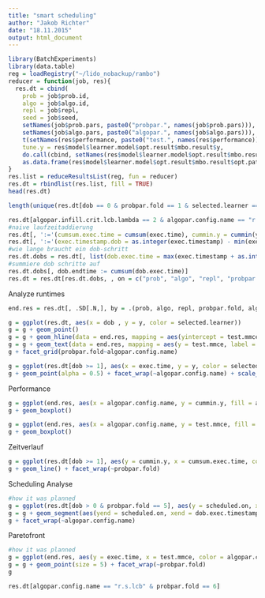 ```yaml
---
title: "smart scheduling"
author: "Jakob Richter"
date: "18.11.2015"
output: html_document
---
```


```r
library(BatchExperiments)
library(data.table)
reg = loadRegistry("~/lido_nobackup/rambo")
reducer = function(job, res){
  res.dt = cbind(
    prob = job$prob.id,
    algo = job$algo.id,
    repl = job$repl,
    seed = job$seed,
    setNames(job$prob.pars, paste0("probpar.", names(job$prob.pars))),
    setNames(job$algo.pars, paste0("algopar.", names(job$algo.pars))),
    t(setNames(res$performance, paste0("test.", names(res$performance)))),
    tune.y = res$model$learner.model$opt.result$mbo.result$y,
    do.call(cbind, setNames(res$model$learner.model$opt.result$mbo.result$x, paste0("x.", names(res$model$learner.model$opt.result$mbo.result$x)))),
    as.data.frame(res$model$learner.model$opt.result$mbo.result$opt.path))
}
res.list = reduceResultsList(reg, fun = reducer)
res.dt = rbindlist(res.list, fill = TRUE)
head(res.dt)
```

```r
length(unique(res.dt[dob == 0 & probpar.fold == 1 & selected.learner == "classif.svm.radial", .SD[1,] ,by = algopar.config.name]$classif.svm.radial.gamma)) == 1
```

```r
res.dt[algopar.infill.crit.lcb.lambda == 2 & algopar.config.name == "r.s.lcb", algopar.config.name := "r.s.lcb.2"]
#naive laufzeitaddierung
res.dt[, ':='(cumsum.exec.time = cumsum(exec.time), cummin.y = cummin(y)), by = .(prob, algo, repl, probpar.fold, algopar.config.name)]
res.dt[, ':='(exec.timestamp.dob = as.integer(exec.timestamp) - min(exec.timestamp), cummin.y = cummin(y)), by = .(prob, algo, repl, probpar.fold, algopar.config.name, dob)]
#wie lange braucht ein dob-schritt
res.dt.dobs = res.dt[, list(dob.exec.time = max(exec.timestamp + as.integer(exec.time)) - min(exec.timestamp)), by = .(prob, algo, repl, probpar.fold, algopar.config.name, dob)]
#summiere dob schritte auf
res.dt.dobs[, dob.endtime := cumsum(dob.exec.time)]
res.dt = res.dt[res.dt.dobs, , on = c("prob", "algo", "repl", "probpar.fold", "algopar.config.name", "dob")]
```

Analyze runtimes
```r
end.res = res.dt[, .SD[.N,], by = .(prob, algo, repl, probpar.fold, algopar.infill.crit, algopar.multipoint.lcb.multiple, algopar.iters, algopar.multipoint.method, algopar.propose.points, algopar.schedule.method, algopar.schedule.priority.time, probpar.fold)]

g = ggplot(res.dt, aes(x = dob , y = y, color = selected.learner))
g = g + geom_point()
g = g + geom_hline(data = end.res, mapping = aes(yintercept = test.mmce, color = x.selected.learner), alpha = 0.5)
g = g + geom_text(data = end.res, mapping = aes(y = test.mmce, label = algopar.config.name), size = 4, color = "black")
g + facet_grid(probpar.fold~algopar.config.name)

g = ggplot(res.dt[dob >= 1], aes(x = exec.time, y = y, color = selected.learner, shape = dob == 0))
g + geom_point(alpha = 0.5) + facet_wrap(~algopar.config.name) + scale_shape_manual(values = c(16,1))
```

Performance
```r
g = ggplot(end.res, aes(x = algopar.config.name, y = cummin.y, fill = algopar.config.name))
g + geom_boxplot()

g = ggplot(end.res, aes(x = algopar.config.name, y = test.mmce, fill = algopar.config.name))
g + geom_boxplot()
```

Zeitverlauf
```r
g = ggplot(res.dt[dob >= 1], aes(y = cummin.y, x = cumsum.exec.time, color = algopar.config.name))
g + geom_line() + facet_wrap(~probpar.fold)
```

Scheduling Analyse
```r
#how it was planned
g = ggplot(res.dt[dob > 0 & probpar.fold == 5], aes(y = scheduled.on, x = dob.exec.timestamp.rel + scheduled.at, color = selected.learner))
g = g + geom_segment(aes(yend = scheduled.on, xend = dob.exec.timestamp.rel + scheduled.at + predicted.time))
g + facet_wrap(~algopar.config.name)
```

Paretofront
```r
#how it was planned
g = ggplot(end.res, aes(y = exec.time, x = test.mmce, color = algopar.config.name))
g = g + geom_point(size = 5) + facet_wrap(~probpar.fold)
g
```

```r
res.dt[algopar.config.name == "r.s.lcb" & probpar.fold == 6]
```
